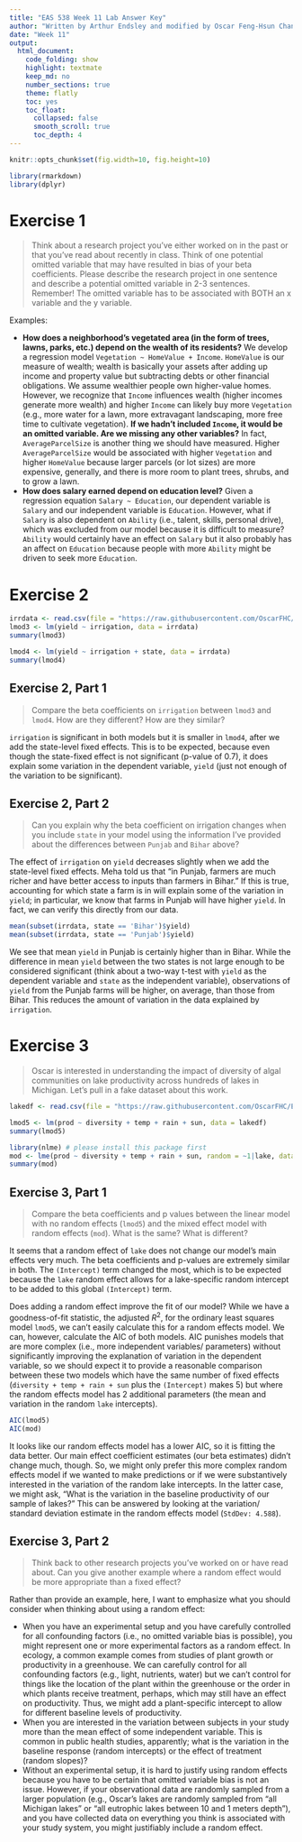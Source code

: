 ```yaml
---
title: "EAS 538 Week 11 Lab Answer Key"
author: "Written by Arthur Endsley and modified by Oscar Feng-Hsun Change"
date: "Week 11"
output: 
  html_document:
    code_folding: show
    highlight: textmate
    keep_md: no
    number_sections: true
    theme: flatly
    toc: yes
    toc_float:
      collapsed: false
      smooth_scroll: true
      toc_depth: 4
---
```


```r
knitr::opts_chunk$set(fig.width=10, fig.height=10)
```

```r
library(rmarkdown)
library(dplyr)
```

# Exercise 1

> Think about a research project you've either worked on in the past or that you've read about recently in class. Think of one potential omitted variable that may have resulted in bias of your beta coefficients. Please describe the research project in one sentence and describe a potential omitted variable in 2-3 sentences. Remember! The omitted variable has to be associated with BOTH an x variable and the y variable.

Examples:

- **How does a neighborhood's vegetated area (in the form of trees, lawns, parks, etc.) depend on the wealth of its residents?** We develop a regression model `Vegetation ~ HomeValue + Income`. `HomeValue` is our measure of wealth; wealth is basically your assets after adding up income and property value but subtracting debts or other financial obligations. We assume wealthier people own higher-value homes. However, we recognize that `Income` influences wealth (higher incomes generate more wealth) and higher `Income` can likely buy more `Vegetation` (e.g., more water for a lawn, more extravagant landscaping, more free time to cultivate vegetation). **If we hadn't included `Income`, it would be an omitted variable. Are we missing any other variables?** In fact, `AverageParcelSize` is another thing we should have measured. Higher `AverageParcelSize` would be associated with higher `Vegetation` and higher `HomeValue` because larger parcels (or lot sizes) are more expensive, generally, and there is more room to plant trees, shrubs, and to grow a lawn.
- **How does salary earned depend on education level?** Given a regression equation `Salary ~ Education`, our dependent variable is `Salary` and our independent variable is `Education`. However, what if `Salary` is also dependent on `Ability` (i.e., talent, skills, personal drive), which was excluded from our model because it is difficult to measure? `Ability` would certainly have an effect on `Salary` but it also probably has an affect on `Education` because people with more `Ability` might be driven to seek more `Education`.

# Exercise 2

```r
irrdata <- read.csv(file = "https://raw.githubusercontent.com/OscarFHC/EAS538_2018/master/Week11_/irrdata.csv", sep = ",", header = T, comment.char = "#")
lmod3 <- lm(yield ~ irrigation, data = irrdata)
summary(lmod3)
```

```r
lmod4 <- lm(yield ~ irrigation + state, data = irrdata)
summary(lmod4)
```

## Exercise 2, Part 1

> Compare the beta coefficients on `irrigation` between `lmod3` and `lmod4`. How are they different? How are they similar?     

`irrigation` is significant in both models but it is smaller in `lmod4`, after we add the state-level fixed effects. This is to be expected, because even though the state-fixed effect is not significant (p-value of 0.7), it does explain some variation in the dependent variable, `yield` (just not enough of the variation to be significant).

## Exercise 2, Part 2

> Can you explain why the beta coefficient on irrigation changes when you include `state` in your model using the information I've provided about the differences between `Punjab` and `Bihar` above?

The effect of `irrigation` on `yield` decreases slightly when we add the state-level fixed effects. Meha told us that "in Punjab, farmers are much richer and have better access to inputs than farmers in Bihar." If this is true, accounting for which state a farm is in will explain some of the variation in `yield`; in particular, we know that farms in Punjab will have higher `yield`. In fact, we can verify this directly from our data.

```r
mean(subset(irrdata, state == 'Bihar')$yield)
mean(subset(irrdata, state == 'Punjab')$yield)
```

We see that mean `yield` in Punjab is certainly higher than in Bihar. While the difference in mean `yield` between the two states is not large enough to be considered significant (think about a two-way t-test with `yield` as the dependent variable and `state` as the independent variable), observations of `yield` from the Punjab farms will be higher, on average, than those from Bihar. This reduces the amount of variation in the data explained by `irrigation`.

# Exercise 3

> Oscar is interested in understanding the impact of diversity of algal communities on lake productivity across hundreds of lakes in Michigan. Let's pull in a fake dataset about this work. 

```r
lakedf <- read.csv(file = "https://raw.githubusercontent.com/OscarFHC/EAS538_2018/master/Week11_/lakedf.csv", sep = ",", header = T,comment.char = "#")

lmod5 <- lm(prod ~ diversity + temp + rain + sun, data = lakedf)
summary(lmod5)
```

```r
library(nlme) # please install this package first
mod <- lme(prod ~ diversity + temp + rain + sun, random = ~1|lake, data = lakedf)
summary(mod)
```

## Exercise 3, Part 1

> Compare the beta coefficients and p values between the linear model with no random effects (`lmod5`) and the mixed effect model with random effects (`mod`). What is the same? What is different?

It seems that a random effect of `lake` does not change our model's main effects very much. The beta coefficients and p-values are extremely similar in both. The `(Intercept)` term changed the most, which is to be expected because the `lake` random effect allows for a lake-specific random intercept to be added to this global `(Intercept)` term.

Does adding a random effect improve the fit of our model? While we have a goodness-of-fit statistic, the adjusted $R^2$, for the ordinary least squares model `lmod5`, we can't easily calculate this for a random effects model.
We can, however, calculate the AIC of both models.
AIC punishes models that are more complex (i.e., more independent variables/ parameters) without significantly improving the explanation of variation in the dependent variable, so we should expect it to provide a reasonable comparison between these two models which have the same number of fixed effects (`diversity + temp + rain + sun` plus the `(Intercept)` makes 5) but where the random effects model has 2 additional parameters (the mean and variation in the random `lake` intercepts).

```r
AIC(lmod5)
AIC(mod)
```

It looks like our random effects model has a lower AIC, so it is fitting the data better. Our main effect coefficient estimates (our beta estimates) didn't change much, though. So, we might only prefer this more complex random effects model if we wanted to make predictions or if we were substantively interested in the variation of the random lake intercepts. In the latter case, we might ask, "What is the variation in the baseline productivity of our sample of lakes?" This can be answered by looking at the variation/ standard deviation estimate in the random effects model (`StdDev: 4.588`).

## Exercise 3, Part 2

> Think back to other research projects you've worked on or have read about. Can you give another example where a random effect would be more appropriate than a fixed effect?    

Rather than provide an example, here, I want to emphasize what you should consider when thinking about using a random effect:

- When you have an experimental setup and you have carefully controlled for all confounding factors (i.e., no omitted variable bias is possible), you might represent one or more experimental factors as a random effect. In ecology, a common example comes from studies of plant growth or productivity in a greenhouse. We can carefully control for all confounding factors (e.g., light, nutrients, water) but we can't control for things like the location of the plant within the greenhouse or the order in which plants receive treatment, perhaps, which may still have an effect on productivity. Thus, we might add a plant-specific intercept to allow for different baseline levels of productivity.
- When you are interested in the variation between subjects in your study more than the mean effect of some independent variable. This is common in public health studies, apparently; what is the variation in the baseline response (random intercepts) or the effect of treatment (random slopes)?
- Without an experimental setup, it is hard to justify using random effects because you have to be certain that omitted variable bias is not an issue. However, if your observational data are randomly sampled from a larger population (e.g., Oscar's lakes are randomly sampled from "all Michigan lakes" or "all eutrophic lakes between 10 and 1 meters depth"), and you have collected data on everything you think is associated with your study system, you might justifiably include a random effect.
